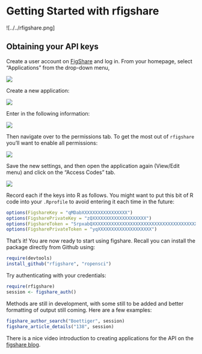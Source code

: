 # Getting Started with rfigshare

![../../rfigshare.png]


## Obtaining your API keys

Create a user account on [FigShare](http://figshare.com) and log in.  From your homepage, select "Applications" from the drop-down menu,

![](images/applications.png)

Create a new application:

![](images/create_new.png)


Enter in the following information: 

![](images/create_app1.png)

Then navigate over to the permissions tab.  To get the most out of `rfigshare` you'll want to enable all permissions:

![](images/create_app2.png)

Save the new settings, and then open the application again (View/Edit menu) and click on the "Access Codes" tab.

![](images/smudge_keys.png)

Record each if the keys into R as follows.  You might want to put this bit of R code into your `.Rprofile` to avoid entering it each time in the future:

```r
options(FigshareKey = "qMDabXXXXXXXXXXXXXXXXX")
options(FigsharePrivateKey = "zQXXXXXXXXXXXXXXXXXXXX")
options(FigshareToken = "SrpxabQXXXXXXXXXXXXXXXXXXXXXXXXXXXXXXXXXXXXXXXXXXXXXXXXXXXXXXXXXXX")
options(FigsharePrivateToken = "yqXXXXXXXXXXXXXXXXXXXX")
```

That's it! You are now ready to start using figshare.  Recall you can install the package directly from Github using: 

```r
require(devtools)
install_github("rfigshare", "ropensci")
```

Try authenticating with your credentials:

``` r
require(rfigshare)
session <- figshare_auth()
````

Methods are still in development, with some still to be added and better formatting of output still coming. Here are a few examples:

``` r
figshare_author_search("Boettiger", session)
figshare_article_details("138", session)
``` 




There is a nice video introduction to creating applications for the API on the [figshare blog](http://figshare.com/blog/figshare_API_available_to_all/48).
